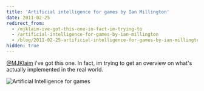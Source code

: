 ```yaml
---
title: 'Artificial intelligence for games by Ian Millington'
date: 2011-02-25
redirect_from:
  - /mjklaim-ive-got-this-one-in-fact-im-trying-to
  - /artificial-intelligence-for-games-by-ian-millington
  - /blog/2011-02-25-artificial-intelligence-for-games-by-ian-millington
hidden: true
---
```


[@MJKlaim](http://twitter.com/mjklaim) i've got this one. In fact, im trying to
get an overview on what's actually implemented in the real world.

![Artificial Intelligence for games](./artificial-intelligence-for-games.jpeg)
